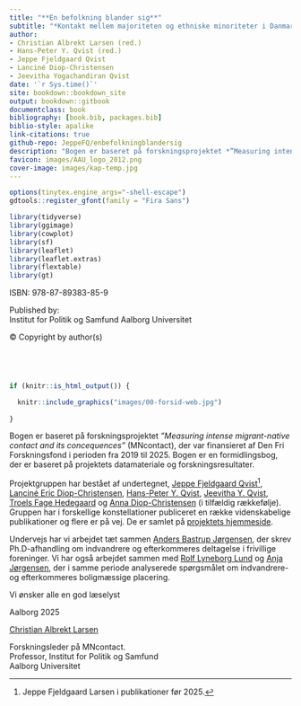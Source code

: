 ```yaml
---
title: "**En befolkning blander sig**"
subtitle: "*Kontakt mellem majoriteten og ethniske minoriteter i Danmark*"
author: 
- Christian Albrekt Larsen (red.) 
- Hans-Peter Y. Qvist (red.)
- Jeppe Fjeldgaard Qvist
- Lanciné Diop-Christensen 
- Jeevitha Yogachandiran Qvist 
date: '`r Sys.time()`'
site: bookdown::bookdown_site
output: bookdown::gitbook
documentclass: book
bibliography: [book.bib, packages.bib]
biblio-style: apalike
link-citations: true
github-repo: JeppeFQ/enbefolkningblandersig 
description: "Bogen er baseret på forskningsprojektet *”Measuring intense migrant-native contact and its concequences”* (MNcontact), der var finansieret af Den Fri Forskningsfond i perioden fra 2019 til 2024. Bogen er en formidlingsbog, der er baseret på projektets datamateriale og forskningsresultater. "
favicon: images/AAU_logo_2012.png
cover-image: images/kap-temp.jpg
---
```


```r

options(tinytex.engine_args="-shell-escape")
gdtools::register_gfont(family = "Fira Sans")

library(tidyverse)
library(ggimage)
library(cowplot)
library(sf)
library(leaflet)
library(leaflet.extras)
library(flextable)
library(gt)

```

\pagestyle{empty}

ISBN: 978-87-89383-85-9   
       
Published by:  
Institut for Politik og Samfund
Aalborg Universitet 

© Copyright by author(s)
   
\newpage
\newpage
\thispagestyle{empty}

\pagenumbering{roman}

<div style="color: white; opacity: 0.0;">
# Forord {-}
</div>

```r

if (knitr::is_html_output()) {

  knitr::include_graphics("images/00-forsid-web.jpg")
  
}


```

Bogen er baseret på forskningsprojektet *”Measuring intense migrant-native contact and its concequences”* (MNcontact), der var finansieret af Den Fri Forskningsfond i perioden fra 2019 til 2025. Bogen er en formidlingsbog, der er baseret på projektets datamateriale og forskningsresultater. 

Projektgruppen har bestået af undertegnet, [Jeppe Fjeldgaard Qvist](https://vbn.aau.dk/da/persons/jeppefl)[^00001], [Lanciné Eric Diop-Christensen](https://vbn.aau.dk/en/persons/led), [Hans-Peter Y. Qvist](https://vbn.aau.dk/da/persons/hpq), [Jeevitha Y. Qvist](https://vbn.aau.dk/en/persons/jy), [Troels Fage Hedegaard](https://vbn.aau.dk/en/persons/troelsfh) og [Anna Diop-Christensen](https://dk.linkedin.com/in/anna-diop-christensen-58b5ba282) (i tilfældig rækkefølje). Gruppen har i forskellige konstellationer publiceret en række videnskabelige publikationer og flere er på vej. De er samlet på [projektets hjemmeside](https://vbn.aau.dk/en/projects/measuring-intense-migrant-native-contact-and-its-consequences/publications/). 

[^00001]: Jeppe Fjeldgaard Larsen i publikationer før 2025.

Undervejs har vi arbejdet tæt sammen [Anders Bastrup Jørgensen]( https://vbn.aau.dk/en/persons/anbajo), der skrev Ph.D-afhandling om indvandrere og efterkommeres deltagelse i frivillige foreninger. Vi har også arbejdet sammen med [Rolf Lyneborg Lund]( https://vbn.aau.dk/en/persons/rolfll) og [Anja Jørgensen]( https://vbn.aau.dk/en/persons/anjaj), der i samme periode analyserede spørgsmålet om indvandrere- og efterkommeres boligmæssige placering. 

Vi ønsker alle en god læselyst 

Aalborg 2025


[Christian Albrekt Larsen](https://vbn.aau.dk/en/persons/albrekt)


Forskningsleder på MNcontact. \
Professor, Institut for Politik og Samfund\
Aalborg Universitet\


\newpage

```{=latex}
\tableofcontents
```
